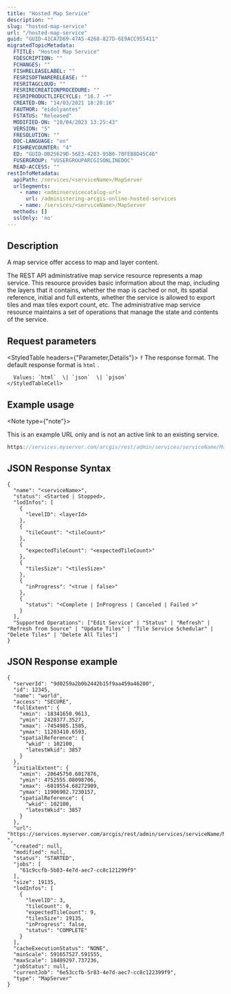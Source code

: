 ```yaml
---
title: "Hosted Map Service"
description: ""
slug: "hosted-map-service"
url: "/hosted-map-service"
guid: "GUID-41CA7D69-47A5-4268-827D-6E9ACC955411"
migratedTopicMetadata:
  FTITLE: "Hosted Map Service"
  FDESCRIPTION: ""
  FCHANGES: ""
  FISHRELEASELABEL: ""
  FESRISOFTWARERELEASE: ""
  FESRITAGCLOUD: ""
  FESRIRECREATIONPROCEDURE: ""
  FESRIPRODUCTLIFECYCLE: "10.7 -*"
  CREATED-ON: "14/03/2021 18:28:16"
  FAUTHOR: "eidolyantes"
  FSTATUS: "Released"
  MODIFIED-ON: "18/04/2023 13:25:43"
  VERSION: "5"
  FRESOLUTION: ""
  DOC-LANGUAGE: "en"
  FISHREVCOUNTER: "4"
  ED: "GUID-DB25629D-56E3-4283-95B0-78FEB8D45C46"
  FUSERGROUP: "VUSERGROUPARCGISONLINEDOC"
  READ-ACCESS: ""
restInfoMetadata:
  apiPath: /services/<serviceName>/MapServer
  urlSegments:
    - name: <adminservicecatalog-url>
      url: /administering-arcgis-online-hosted-services
    - name: /services/<serviceName>/MapServer
  methods: []
  sslOnly: 'no'
---
```


## Description

A map service offer access to map and layer content. 

The REST API administrative map service resource represents a map service. This resource provides basic information about the map, including the layers that it contains, whether the map is cached or not, its spatial reference, initial and full extents, whether the service is allowed to export tiles and max tiles export count, etc. The administrative map service resource maintains a set of operations that manage the state and contents of the service. 

## Request parameters

<StyledTable headers={"Parameter,Details"}>
  <StyledTableRow>
    <StyledTableCell cellStyle="markdown">`f`</StyledTableCell>
    <StyledTableCell cellStyle="markdown">
      The response format. The default response format is `html` .

      Values: `html`  \| `json`  \| `pjson` 
    </StyledTableCell>
  </StyledTableRow>
</StyledTable>

## Example usage

<Note type={"note"}>

This is an example URL only and is not an active link to an existing service.

</Note>

```javascript
https://services.myserver.com/arcgis/rest/admin/services/serviceName/MapServer?f=pjson
```

 

## JSON Response Syntax

```other
{
  "name": "<serviceName>",
  "status": <Started | Stopped>, 
  "lodInfos": [
    {
      "levelID": <layerId>
    },
    {
      "tileCount": "<tileCount>"
    },
    {
      "expectedTileCount": "<expectedTileCount>"
    },
    {
      "tilesSize": "<tilesSize>"
    },
    {
      "inProgress": "<true | false>"
    },
    {
      "status": "<Complete | InProgress | Canceled | Failed >"
    }
  ],
  "Supported Operations": ["Edit Service" | "Status" | "Refresh" | "Refresh from Source" | "Update Tiles" | "Tile Service Schedular" | "Delete Tiles" | "Delete All Tiles"] 
}
```

 

## JSON Response example

```other
{
  "serverId": "9d0259a2b0b2442b15f9aa459a46200", 
  "id": 12345, 
  "name": "world", 
  "access": "SECURE", 
  "fullExtent": {
    "xmin": -18341650.9613, 
    "ymin": 2428377.3527, 
    "xmax": -7454985.1505, 
    "ymax": 11203410.6593, 
    "spatialReference": {
      "wkid" : 102100, 
      "latestWkid": 3857
    }
  }, 
  "initialExtent": {
    "xmin": -20645750.6017876, 
    "ymin": 4752555.08098706, 
    "xmax": -6019554.68272909, 
    "ymax": 11906902.7230157, 
    "spatialReference": {
      "wkid": 102100, 
      "latestWkid": 3857
    }
  }, 
  "url": "https://services.myserver.com/arcgis/rest/admin/services/serviceName/MapServer ", 
  "created": null, 
  "modified": null, 
  "status": "STARTED", 
  "jobs": [
    "61c9ccfb-5b83-4e7d-aec7-cc8c121299f9"
  ], 
  "size": 19135, 
  "lodInfos": [
    {
      "levelID": 3, 
      "tileCount": 9, 
      "expectedTileCount": 9, 
      "tilesSize": 19135, 
      "inProgress": false, 
      "status": "COMPLETE"
    }
  ], 
  "cacheExecutionStatus": "NONE", 
  "minScale": 591657527.591555, 
  "maxScale": 18489297.737236, 
  "jobStatus": null, 
  "currentJob": "6e53ccfb-5r83-4e7d-aec7-cc8c122399f9", 
  "type": "MapServer"
}
```

 
